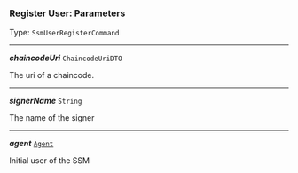 


### Register User: Parameters

Type: `SsmUserRegisterCommand`

---

***chaincodeUri*** `ChaincodeUriDTO`

The uri of a chaincode.



---

***signerName*** `String`

The name of the signer



---

***agent*** [`Agent`](/docs/ssm-chaincode-models--page#ssm-chaincode-agent)

Initial user of the SSM


